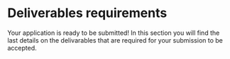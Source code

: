 
# Deliverables requirements

Your application is ready to be submitted! In this section you will find the last details on the delivarables that are required for your submission to be accepted.

<Cards>
  <Card
    title="Icons"
    href="/ledger-devices/device-app/delivrables/icons"
  />
  <Card
    title="Demo"
    href="/ledger-devices/device-app/delivrables/ui-flow-video"
  />
  <Card
    title="Documentation"
    href="/ledger-devices/device-app/delivrables/documentation-requirements"
  />
  <Card
    title="Support"
    href="/ledger-devices/device-app/delivrables/support-requirements"
  />
  <Card
    title="Marketing"
    href="/ledger-devices/device-app/delivrables/marketing-requirements"
  />
  <Card
    title="Warranty and liability"
    href="/ledger-devices/device-app/delivrables/warranty-disclaimer"
  />
</Cards>